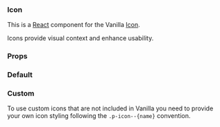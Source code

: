 


<Meta
  title="Icon"
  component={Icon}
/>

### Icon

This is a [React](https://reactjs.org/) component for the Vanilla [Icon](https://docs.vanillaframework.io/patterns/icons/).

Icons provide visual context and enhance usability.

### Props

<ArgsTable of={Icon} />

### Default

<Canvas>
  <Story name="Default" >
    <Icon name={ICONS.plus} />
    <Icon name={ICONS.minus} />
    <Icon name={ICONS.expand} />
    <Icon name={ICONS.collapse} />
    <Icon name={ICONS.spinner} />
    <Icon name={ICONS.drag} />
    <Icon name={ICONS.close} />
    <Icon name={ICONS.help} />
    <Icon name={ICONS.information} />
    <Icon name={ICONS.delete} />
    <Icon name={ICONS.externalLink} />
    <Icon name={ICONS.contextualMenu} />
    <Icon name={ICONS.menu} />
    <Icon name={ICONS.code} />
    <Icon name={ICONS.copy} />
    <Icon name={ICONS.search} />
    <Icon name={ICONS.share} />
    <Icon name={ICONS.user} />
    <Icon name={ICONS.anchor} />
    <Icon name={ICONS.success} />
    <Icon name={ICONS.warning} />
    <Icon name={ICONS.error} />
  </Story>
</Canvas>

### Custom

To use custom icons that are not included in Vanilla you need to provide your own icon styling following the `.p-icon--{name}` convention.

<Canvas>
  <Story name="Custom" >
    <Icon name="custom" />
  </Story>
</Canvas>